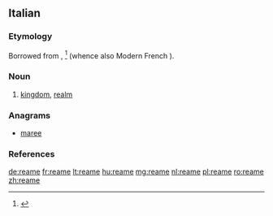 ==Italian==

===Etymology===
Borrowed from {{etyl|fro|it}} {{term||reame|lang=fro}}, {{term|reaume|lang=fro}}<ref>{{R:Nocentini|hw=reame}}</ref> (whence also Modern French {{term|royaume|lang=fr}}).

===Noun===
{{it-noun|m|reami}}

# [[kingdom]], [[realm]]

===Anagrams===
* [[maree#Italian|maree]]

===References===
<references/>

[[de:reame]]
[[fr:reame]]
[[lt:reame]]
[[hu:reame]]
[[mg:reame]]
[[nl:reame]]
[[pl:reame]]
[[ro:reame]]
[[zh:reame]]